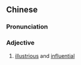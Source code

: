 {{also|显达}}
==Chinese==
{{zh-forms|s=显达}}

===Pronunciation===
{{zh-pron
|m=xiǎndá
|c=hin2 daat6
|mn=hián-ta̍t
|cat=a
}}

===Adjective===
{{zh-adj}}

# [[illustrious]] and [[influential]]